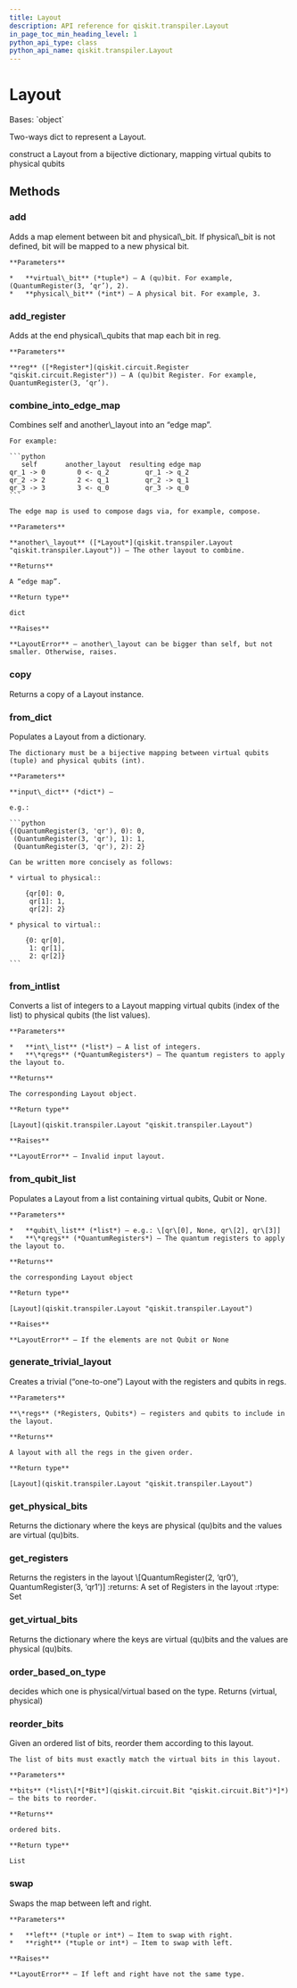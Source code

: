 ```yaml
---
title: Layout
description: API reference for qiskit.transpiler.Layout
in_page_toc_min_heading_level: 1
python_api_type: class
python_api_name: qiskit.transpiler.Layout
---
```


# Layout

<Class id="qiskit.transpiler.Layout" github="https://github.com/qiskit/qiskit/tree/stable/0.24/qiskit/transpiler/layout.py" signature="Layout(input_dict=None)">
  Bases: `object`

  Two-ways dict to represent a Layout.

  construct a Layout from a bijective dictionary, mapping virtual qubits to physical qubits

  ## Methods

  <span id="qiskit-transpiler-layout-add" />

  ### add

  <Function id="qiskit.transpiler.Layout.add" name="add" signature="Layout.add(virtual_bit, physical_bit=None)">
    Adds a map element between bit and physical\_bit. If physical\_bit is not defined, bit will be mapped to a new physical bit.

    **Parameters**

    *   **virtual\_bit** (*tuple*) – A (qu)bit. For example, (QuantumRegister(3, ‘qr’), 2).
    *   **physical\_bit** (*int*) – A physical bit. For example, 3.
  </Function>

  <span id="qiskit-transpiler-layout-add-register" />

  ### add\_register

  <Function id="qiskit.transpiler.Layout.add_register" name="add_register" signature="Layout.add_register(reg)">
    Adds at the end physical\_qubits that map each bit in reg.

    **Parameters**

    **reg** ([*Register*](qiskit.circuit.Register "qiskit.circuit.Register")) – A (qu)bit Register. For example, QuantumRegister(3, ‘qr’).
  </Function>

  <span id="qiskit-transpiler-layout-combine-into-edge-map" />

  ### combine\_into\_edge\_map

  <Function id="qiskit.transpiler.Layout.combine_into_edge_map" name="combine_into_edge_map" signature="Layout.combine_into_edge_map(another_layout)">
    Combines self and another\_layout into an “edge map”.

    For example:

    ```python
       self       another_layout  resulting edge map
    qr_1 -> 0        0 <- q_2         qr_1 -> q_2
    qr_2 -> 2        2 <- q_1         qr_2 -> q_1
    qr_3 -> 3        3 <- q_0         qr_3 -> q_0
    ```

    The edge map is used to compose dags via, for example, compose.

    **Parameters**

    **another\_layout** ([*Layout*](qiskit.transpiler.Layout "qiskit.transpiler.Layout")) – The other layout to combine.

    **Returns**

    A “edge map”.

    **Return type**

    dict

    **Raises**

    **LayoutError** – another\_layout can be bigger than self, but not smaller. Otherwise, raises.
  </Function>

  <span id="qiskit-transpiler-layout-copy" />

  ### copy

  <Function id="qiskit.transpiler.Layout.copy" name="copy" signature="Layout.copy()">
    Returns a copy of a Layout instance.
  </Function>

  <span id="qiskit-transpiler-layout-from-dict" />

  ### from\_dict

  <Function id="qiskit.transpiler.Layout.from_dict" name="from_dict" signature="Layout.from_dict(input_dict)">
    Populates a Layout from a dictionary.

    The dictionary must be a bijective mapping between virtual qubits (tuple) and physical qubits (int).

    **Parameters**

    **input\_dict** (*dict*) –

    e.g.:

    ```python
    {(QuantumRegister(3, 'qr'), 0): 0,
     (QuantumRegister(3, 'qr'), 1): 1,
     (QuantumRegister(3, 'qr'), 2): 2}

    Can be written more concisely as follows:

    * virtual to physical::

        {qr[0]: 0,
         qr[1]: 1,
         qr[2]: 2}

    * physical to virtual::

        {0: qr[0],
         1: qr[1],
         2: qr[2]}
    ```
  </Function>

  <span id="qiskit-transpiler-layout-from-intlist" />

  ### from\_intlist

  <Function id="qiskit.transpiler.Layout.from_intlist" name="from_intlist" signature="static Layout.from_intlist(int_list, *qregs)">
    Converts a list of integers to a Layout mapping virtual qubits (index of the list) to physical qubits (the list values).

    **Parameters**

    *   **int\_list** (*list*) – A list of integers.
    *   **\*qregs** (*QuantumRegisters*) – The quantum registers to apply the layout to.

    **Returns**

    The corresponding Layout object.

    **Return type**

    [Layout](qiskit.transpiler.Layout "qiskit.transpiler.Layout")

    **Raises**

    **LayoutError** – Invalid input layout.
  </Function>

  <span id="qiskit-transpiler-layout-from-qubit-list" />

  ### from\_qubit\_list

  <Function id="qiskit.transpiler.Layout.from_qubit_list" name="from_qubit_list" signature="static Layout.from_qubit_list(qubit_list, *qregs)">
    Populates a Layout from a list containing virtual qubits, Qubit or None.

    **Parameters**

    *   **qubit\_list** (*list*) – e.g.: \[qr\[0], None, qr\[2], qr\[3]]
    *   **\*qregs** (*QuantumRegisters*) – The quantum registers to apply the layout to.

    **Returns**

    the corresponding Layout object

    **Return type**

    [Layout](qiskit.transpiler.Layout "qiskit.transpiler.Layout")

    **Raises**

    **LayoutError** – If the elements are not Qubit or None
  </Function>

  <span id="qiskit-transpiler-layout-generate-trivial-layout" />

  ### generate\_trivial\_layout

  <Function id="qiskit.transpiler.Layout.generate_trivial_layout" name="generate_trivial_layout" signature="static Layout.generate_trivial_layout(*regs)">
    Creates a trivial (“one-to-one”) Layout with the registers and qubits in regs.

    **Parameters**

    **\*regs** (*Registers, Qubits*) – registers and qubits to include in the layout.

    **Returns**

    A layout with all the regs in the given order.

    **Return type**

    [Layout](qiskit.transpiler.Layout "qiskit.transpiler.Layout")
  </Function>

  <span id="qiskit-transpiler-layout-get-physical-bits" />

  ### get\_physical\_bits

  <Function id="qiskit.transpiler.Layout.get_physical_bits" name="get_physical_bits" signature="Layout.get_physical_bits()">
    Returns the dictionary where the keys are physical (qu)bits and the values are virtual (qu)bits.
  </Function>

  <span id="qiskit-transpiler-layout-get-registers" />

  ### get\_registers

  <Function id="qiskit.transpiler.Layout.get_registers" name="get_registers" signature="Layout.get_registers()">
    Returns the registers in the layout \[QuantumRegister(2, ‘qr0’), QuantumRegister(3, ‘qr1’)] :returns: A set of Registers in the layout :rtype: Set
  </Function>

  <span id="qiskit-transpiler-layout-get-virtual-bits" />

  ### get\_virtual\_bits

  <Function id="qiskit.transpiler.Layout.get_virtual_bits" name="get_virtual_bits" signature="Layout.get_virtual_bits()">
    Returns the dictionary where the keys are virtual (qu)bits and the values are physical (qu)bits.
  </Function>

  <span id="qiskit-transpiler-layout-order-based-on-type" />

  ### order\_based\_on\_type

  <Function id="qiskit.transpiler.Layout.order_based_on_type" name="order_based_on_type" signature="static Layout.order_based_on_type(value1, value2)">
    decides which one is physical/virtual based on the type. Returns (virtual, physical)
  </Function>

  <span id="qiskit-transpiler-layout-reorder-bits" />

  ### reorder\_bits

  <Function id="qiskit.transpiler.Layout.reorder_bits" name="reorder_bits" signature="Layout.reorder_bits(bits)">
    Given an ordered list of bits, reorder them according to this layout.

    The list of bits must exactly match the virtual bits in this layout.

    **Parameters**

    **bits** (*list\[*[*Bit*](qiskit.circuit.Bit "qiskit.circuit.Bit")*]*) – the bits to reorder.

    **Returns**

    ordered bits.

    **Return type**

    List
  </Function>

  <span id="qiskit-transpiler-layout-swap" />

  ### swap

  <Function id="qiskit.transpiler.Layout.swap" name="swap" signature="Layout.swap(left, right)">
    Swaps the map between left and right.

    **Parameters**

    *   **left** (*tuple or int*) – Item to swap with right.
    *   **right** (*tuple or int*) – Item to swap with left.

    **Raises**

    **LayoutError** – If left and right have not the same type.
  </Function>
</Class>

